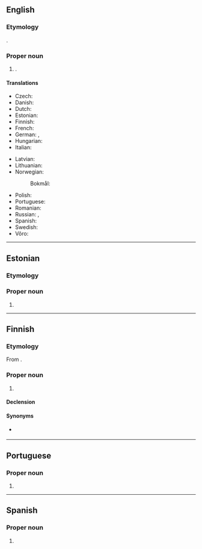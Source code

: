 ==English==
{{wikipedia}}

===Etymology===
{{bor|en|et|Haapsalu}}.

===Proper noun===
{{en-proper noun}}

# {{place|en|town|on the west coast of|c/Estonia}}.

====Translations====
{{trans-top|town}}
* Czech: {{t|cs|Haapsalu}}
* Danish: {{t|da|Haapsalu}}
* Dutch: {{t|nl|Haapsalu}}
* Estonian: {{t+|et|Haapsalu}}
* Finnish: {{t+|fi|Haapsalu}}
* French: {{t|fr|Haapsalu}}
* German: {{t|de|Haapsalu}}, {{t|de|Hapsal}}
* Hungarian: {{t|hu|Haapsalu}}
* Italian: {{t|it|Haapsalu}}
{{trans-mid}}
* Latvian: {{t|lv|Hāpsalu}}
* Lithuanian: {{t|lt|Haapsalu}}
* Norwegian:
*: Bokmål: {{t|nb|Haapsalu}}
* Polish: {{t|pl|Haapsalu}}
* Portuguese: {{t|pt|Haapsalu|f}}
* Romanian: {{t|ro|Haapsalu}}
* Russian: {{t+|ru|Хаапсалу}}, {{t|ru|Гапсаль}}
* Spanish: {{t|es|Haapsalu}}
* Swedish: {{t|sv|Hapsal}}
* Võro: {{t|vro|Haapsalo}}
{{trans-bottom}}

----

==Estonian==
{{wikipedia|lang=et}}

===Etymology===
{{compound|et|haab|salu|t1=aspen|t2=grove}}

===Proper noun===
{{head|et|proper noun}}

# {{place|et|town|c/Estonia|t=Haapsalu}}

----

==Finnish==

===Etymology===
From {{der|fi|et|Haapsalu}}.

===Proper noun===
{{fi-proper noun}}

# {{place|fi|town|c/Estonia|t1=Haapsalu}}

====Declension====
{{fi-decl-valo|Haapsal|||u|a|n=sg}}

====Synonyms====
* {{l|fi|Haapasalo}} {{q|archaic}}

----

==Portuguese==

===Proper noun===
{{pt-proper noun|f}}

# {{place|pt|town|c/Estonia|t1=Haapsalu}}

----

==Spanish==
{{wikipedia|lang=es}}

===Proper noun===
{{es-proper noun}}

# {{place|es|town|c/Estonia|t=Haapsalu}}